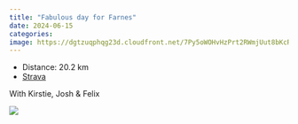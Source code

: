 ```yaml
---
title: "Fabulous day for Farnes"
date: 2024-06-15
categories: 
image: https://dgtzuqphqg23d.cloudfront.net/7Py5oWOHvHzPrt2RWmjUut8bKcRbAr4z6Z5pInL2FjE-768x433.jpg
---
```


- Distance: 20.2 km
- [Strava](https://www.strava.com/activities/11661152170)

With Kirstie, Josh & Felix

![](https://dgtzuqphqg23d.cloudfront.net/7Py5oWOHvHzPrt2RWmjUut8bKcRbAr4z6Z5pInL2FjE-768x433.jpg)



